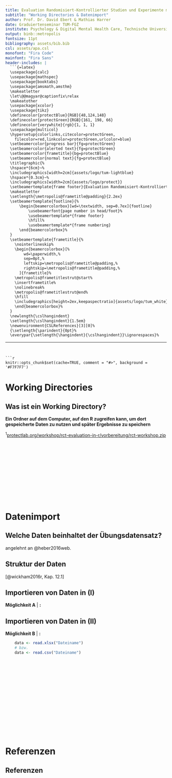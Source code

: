 ```yaml
---
title: Evaluation Randomisiert-Kontrollierter Studien und Experimente mit \textsf{R}
subtitle: "Working Directories & Datenimport"
author: Prof. Dr. David Ebert & Mathias Harrer
date: Graduiertenseminar TUM-FGZ
institute: Psychology & Digital Mental Health Care, Technische Universität München
output: binb::metropolis
fontsize: 11pt
bibliography: assets/bib.bib
csl: assets/apa.csl
monofont: "Fira Code"
mainfont: "Fira Sans"
header-includes: |
  ```{=latex}
  \usepackage{calc}
  \usepackage{mathspec}
  \usepackage{booktabs}
  \usepackage{amsmath,amsthm}
  \makeatletter
  \let\@@magyar@captionfix\relax
  \makeatother
  \usepackage{xcolor}
  \usepackage{tikz}
  \definecolor{protectBlue}{RGB}{48,124,148}
  \definecolor{protectGreen}{RGB}{161, 198, 66}
  \definecolor{verywhite}{rgb}{1, 1, 1}
  \usepackage{multicol}
  \hypersetup{colorlinks,citecolor=protectGreen,
    filecolor=red,linkcolor=protectGreen,urlcolor=blue}
  \setbeamercolor{progress bar}{fg=protectGreen}
  \setbeamercolor{alerted text}{fg=protectGreen}
  \setbeamercolor{frametitle}{bg=protectBlue}
  \setbeamercolor{normal text}{fg=protectBlue}
  \titlegraphic{%
  \hspace*{6cm}~%
  \includegraphics[width=2cm]{assets/logo/tum-lightblue}
  \hspace*{0.3cm}~%
  \includegraphics[width=2cm]{assets/logo/protect}}
  \setbeamertemplate{frame footer}{Evaluation Randomisiert-Kontrollierter Studien und Experimente mit \textsf{R}}%         <- !!SET FOOTER TITLE!!
  \makeatletter
  \setlength{\metropolis@frametitle@padding}{2.2ex}
  \setbeamertemplate{footline}{%
      \begin{beamercolorbox}[wd=\textwidth, sep=0.7ex]{footline}
          \usebeamerfont{page number in head/foot}%
          \usebeamertemplate*{frame footer}
          \hfill%
          \usebeamertemplate*{frame numbering}
      \end{beamercolorbox}%
  }
  \setbeamertemplate{frametitle}{%
    \nointerlineskip%
    \begin{beamercolorbox}[%
        wd=\paperwidth,%
        sep=0pt,%
        leftskip=\metropolis@frametitle@padding,%
        rightskip=\metropolis@frametitle@padding,%
      ]{frametitle}%
    \metropolis@frametitlestrut@start%
    \insertframetitle%
    \nolinebreak%
    \metropolis@frametitlestrut@end%
    \hfill
    \includegraphics[height=2ex,keepaspectratio]{assets/logo/tum_white}
    \end{beamercolorbox}%
  }
  \newlength{\cslhangindent}
  \setlength{\cslhangindent}{1.5em}
  \newenvironment{CSLReferences}[3][0]%
  {\setlength{\parindent}{0pt}%
  \everypar{\setlength{\hangindent}{\cslhangindent}}\ignorespaces}%
  ```
---
```


```r
knitr::opts_chunk$set(cache=TRUE, comment = "#>", background = '#F7F7F7')
```


# Working Directories

## Was ist ein Working Directory?

**Ein Ordner auf dem Computer, auf den R zugreifen kann, um dort gespeicherte Daten zu nutzen und später Ergebnisse zu speichern**

\metroset{block=fill} 
\begin{exampleblock}{Festlegen eines Working Directory}
\begin{enumerate}
  \item Erstellen eines Ordners auf dem Computer, in dem alle Analysedaten gespeichert sind (in unserem Fall \texttt{rct-workshop}$^{\text{1}}$). 
  \item Öffnen des erstellten Ordners in RStudio über \emph{Files} im rechten unteren Fenster. Der Analysedatensatz sollte hier aufgeführt sein.
  \item Klicken auf das Zahnrad im rechten unteren Fenster und anschließend auf \emph{Set as working directory} im sich öffnenden Dropdown-Menu.
  \item Der aktuell geöffnete Ordner ist nun als Working Directory festgelegt.
\end{enumerate}
\end{exampleblock}

\scriptsize $^{\text{1}}$[protectlab.org/workshop/rct-evaluation-in-r/vorbereitung/rct-workshop.zip](https://www.protectlab.org/workshop/rct-evaluation-in-r/vorbereitung/rct-workshop.zip) \par \normalsize

## $~$

\begin{tikzpicture}[remember picture,overlay]  
  \node [xshift=0cm,yshift=-0.6cm] at (current page.center)
    {\includegraphics[width=1.05\paperwidth]{assets/bg-praxis.jpg}};
\end{tikzpicture}

\Huge
\colorbox{white}{\textbf{ Praxis-Teil }} \par \normalsize 

\colorbox{white}{\textbf{ Das Working Directory festlegen}}

$$~$$
$$~$$
$$~$$
$$~$$
$$~$$


# Datenimport

## Welche Daten beinhaltet der Übungsdatensatz?

\metroset{block=fill} 
\begin{exampleblock}{Randomisiert-Kontrollierte Evaluation von "Get.On Fit im Stress" (adaptiert)}
\begin{enumerate}
  \item[$\checkmark$] \textbf{Stichprobe}: 264 erwachsene ArbeitnehmerInnen mit erhöhtem Stresslevel
  \item[$\checkmark$] \textbf{Randomisierung}: Interventions- und Kontrollgruppe (Warteliste).
  \item[$\checkmark$] \textbf{Intervention}: Internetbasierte Stressmanagement-Intervention.
  \item[$\checkmark$] \textbf{Primärer Endpunkt}: Perceived Stress Scale (PSS-10), Post.
  \item[$\checkmark$] \textbf{Messzeitpuntke}: Baseline, Post (7 Wochen), Follow-up (6 Monate).
  \item[$\checkmark$] \textbf{Kodierung der Messzeitpuntke}: Variablenendung \texttt{.0} für Baseline, \texttt{.1} für Post, \texttt{.2} für Follow-up)
\end{enumerate}
\end{exampleblock}

\scriptsize angelehnt an @heber2016web. \par \normalsize

## Struktur der Daten

\metroset{block=fill} 
\begin{exampleblock}{Der Übungsdatensatz folgt den allgemeinen Regeln:}
\begin{enumerate}
  \item Spalten sind die gemessenen Variablen.
  \item Beobachtungen/ ProbandInnen sind in Zeilen.
  \item Individuelle Werte sind in den Zellen.
\end{enumerate}
\end{exampleblock}

\begin{center}
\includegraphics[width=0.8\textwidth]{assets/data_structure_wickham.png}
\end{center}

\scriptsize [@wickham2016r, Kap. 12.1] \par \normalsize

## Importieren von Daten in \textsf{R} (I)

\metroset{block=fill} 
\begin{block}{Cave: Working Directory beachten}
  Um Daten in \textsf{R} zu importieren, muss zunächst ein Working Directory festgelegt werden.
\end{block}

**Möglichkeit A** | **\alert{Import per "Klick"}:**

\begin{enumerate}
  \item Anklicken der Datei mit den Analysedaten im rechten unteren Fenster von RStudio unter \emph{Files}.
  \item \emph{Import Dataset} auswählen.
  \item In der sich öffnenden Datenvorschau \emph{Import} auswählen.
\end{enumerate}


## Importieren von Daten in \textsf{R} (II)

**Möglichkeit B** | **\alert{Import per Code}:**

\begin{enumerate}
  \item Gegenenfalls Installation und Laden des package \emph{\{openxslx\}} für Daten im \emph{.xslx}-Format.
  \item Da die Datei mit den Analysedaten im working directory gespeichert ist, kann der Dateiname direkt als Argument in folgender Funktion genutzt werden. Der vorangehende Pfeil zeigt an, dass die Analysedaten im Objekt \texttt{data} in R gespeichert werden sollen.
\end{enumerate}

```r
    data <- read.xlsx("Dateiname")
    # bzw.
    data <- read.csv("Dateiname")
```


## $~$

\begin{tikzpicture}[remember picture,overlay]  
  \node [xshift=0cm,yshift=-0.6cm] at (current page.center)
    {\includegraphics[width=1.05\paperwidth]{assets/bg-praxis.jpg}};
\end{tikzpicture}

\Huge
\colorbox{white}{\textbf{ Praxis-Teil: }} \par \normalsize 

\colorbox{white}{\textbf{ Datensatz in R Importieren }}

$$~$$
$$~$$
$$~$$
$$~$$
$$~$$

## $~$ {.t}

\begin{tikzpicture}[remember picture,overlay]  
  \node [xshift=0cm,yshift=-0.6cm] at (current page.center)
    {\includegraphics[width=1.05\paperwidth]{assets/bg-praxis.jpg}};
\end{tikzpicture}


\huge

\colorbox{white}{\textbf{\alert{Fragen?}}}

\colorbox{white}{\textbf{\alert{Anmerkungen?}}}

\colorbox{white}{\textbf{\alert{Kommentare?}}}


\normalsize

# Referenzen

## Referenzen {.allowframebreaks}

\scriptsize





